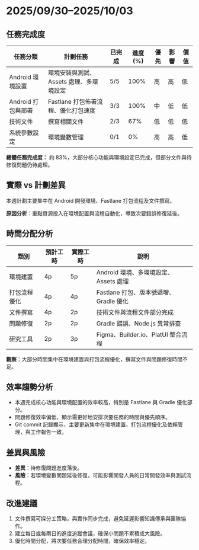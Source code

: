 
# 2025/09/30–2025/10/03  

## 任務完成度

<TaskBarChart data={task} />

| 任務分類           | 計劃任務                                | 已完成 | 進度 (%) | 優先 | 影響 | 價值 |
| ------------------ | --------------------------------------- | ------ | -------- | ---- | ---- | ---- |
| Android 環境設置   | 環境安裝與測試、Assets 處理、多環境設定 | 5/5    | 100%     | 高   | 高   | 低   |
| Android 打包與部署 | Fastlane 打包佈署流程、優化打包速度     | 3/3    | 100%     | 中   | 低   | 低   |
| 技術文件           | 撰寫相關文件                            | 2/3    | 67%      | 低   | 低   | 低   |
| 系統參數設定       | 環境變數管理                            | 0/1    | 0%       | 高   | 高   | 低   |

<TaskPieChart data={task} />

**總體任務完成度：** 約 83%，大部分核心功能與環境設定已完成，但部分文件與待修復問題仍待處理。

## 實際 vs 計劃差異

本週計劃主要集中在 Android 開發環境、Fastlane 打包流程及文件撰寫。  

**原因分析**：重點資源投入在環境配置與流程自動化，導致次要錯誤修復延後。

## 時間分配分析  

<TimeTreemapChart data={time} />

| 類別         | 預計工時 | 實際工時 | 說明                                   |
| ------------ | -------- | -------- | -------------------------------------- |
| 環境建置     | 4p       | 5p       | Android 環境、多環境設定、Assets 處理  |
| 打包流程優化 | 4p       | 4p       | Fastlane 打包、版本號遞增、Gradle 優化 |
| 文件撰寫     | 4p       | 2p       | 技術文件與流程文件部分完成             |
| 問題修復     | 2p       | 2p       | Gradle 錯誤、Node.js 異常排查          |
| 研究工具     | 2p       | 3p       | Figma、Builder.io、PlatUI 整合流程     |

**觀察**：大部分時間集中在環境建置與打包流程優化，撰寫文件與問題修復時間不足。

<TimeThresholdChart data={time} />

## 效率趨勢分析

- 本週完成核心功能與環境配置的效率較高，特別是 Fastlane 與 Gradle 優化部分。  
- 問題修復效率偏低，顯示需更好地安排次要任務的時間與優先順序。  
- Git commit 記錄顯示，主要更新集中在環境建置、打包流程優化及依賴管理，與工作報告一致。

## 差異與風險

- **差異**：待修復問題進度落後。  
- **風險**：若環境變數問題延後修復，可能影響開發人員的日常開發效率與測試流程。

## 改進建議

1. 文件撰寫可採分工策略，與實作同步完成，避免延遲影響知識傳承與團隊協作。  
2. 建立每日或每兩日的進度追蹤會議，確保小問題不累積成大風險。  
3. 優化時間分配，將次要任務合理分配時間，確保效率穩定。
